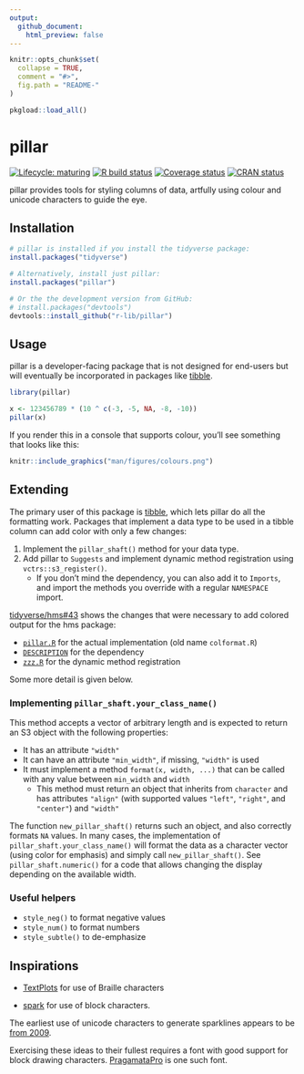 ```yaml
---
output:
  github_document:
    html_preview: false
---
```


<!-- README.md is generated from README.Rmd. Please edit that file -->

```r
knitr::opts_chunk$set(
  collapse = TRUE,
  comment = "#>",
  fig.path = "README-"
)

pkgload::load_all()
```

# pillar

<!-- badges: start -->
[![Lifecycle: maturing](https://img.shields.io/badge/lifecycle-maturing-blue.svg)](https://www.tidyverse.org/lifecycle/#maturing)
[![R build status](https://github.com/r-lib/pillar/workflows/R-CMD-check/badge.svg)](https://github.com/r-lib/pillar/actions)
[![Coverage status](https://codecov.io/gh/r-lib/pillar/branch/master/graph/badge.svg)](https://codecov.io/github/r-lib/pillar?branch=master)
[![CRAN status](https://www.r-pkg.org/badges/version/pillar)](https://cran.r-project.org/package=pillar)
<!-- badges: end -->


pillar provides tools for styling columns of data, artfully using colour and unicode characters to guide the eye.

## Installation

```r
# pillar is installed if you install the tidyverse package:
install.packages("tidyverse")

# Alternatively, install just pillar:
install.packages("pillar")

# Or the the development version from GitHub:
# install.packages("devtools")
devtools::install_github("r-lib/pillar")
```

## Usage

pillar is a developer-facing package that is not designed for end-users but will eventually be incorporated in packages like [tibble](http://tibble.tidyverse.org).

```r
library(pillar)

x <- 123456789 * (10 ^ c(-3, -5, NA, -8, -10))
pillar(x)
```

If you render this in a console that supports colour, you'll see something that looks like this:

```r
knitr::include_graphics("man/figures/colours.png")
```


## Extending

The primary user of this package is [tibble](https://github.com/tidyverse/tibble), which lets pillar do all the formatting work.  Packages that implement a data type to be used in a tibble column can add color with only a few changes:

1. Implement the `pillar_shaft()` method for your data type.
1. Add pillar to `Suggests` and implement dynamic method registration using `vctrs::s3_register()`.
    - If you don't mind the dependency, you can also add it to `Imports`, and import the methods you override with a regular `NAMESPACE` import.

[tidyverse/hms#43](https://github.com/tidyverse/hms/pull/43) shows the changes that were necessary to add colored output for the hms package:

- [`pillar.R`](https://github.com/tidyverse/hms/pull/43/files#diff-a63dd6b1da682a8549d03475ac91cdcf) for the actual implementation (old name `colformat.R`)
- [`DESCRIPTION`](https://github.com/tidyverse/hms/pull/43/files#diff-35ba4a2677442e210c23a00a5601aba3) for the dependency
- [`zzz.R`](https://github.com/tidyverse/hms/pull/43/files#diff-e549505eb95036528ca3b125f62915a6) for the dynamic method registration

Some more detail is given below.

### Implementing `pillar_shaft.your_class_name()`

This method accepts a vector of arbitrary length and is expected to return an S3 object with the following properties:

- It has an attribute `"width"`
- It can have an attribute `"min_width"`, if missing, `"width"` is used
- It must implement a method `format(x, width, ...)` that can be called with any value between `min_width` and `width`
    - This method must return an object that inherits from `character` and has attributes `"align"` (with supported values `"left"`, `"right"`, and `"center"`) and `"width"`

The function `new_pillar_shaft()` returns such an object, and also correctly formats `NA` values.  In many cases, the implementation of `pillar_shaft.your_class_name()` will format the data as a character vector (using color for emphasis) and simply call `new_pillar_shaft()`.  See `pillar_shaft.numeric()` for a code that allows changing the display depending on the available width.

### Useful helpers

- `style_neg()` to format negative values
- `style_num()` to format numbers
- `style_subtle()` to de-emphasize


## Inspirations

* [TextPlots](https://github.com/sunetos/TextPlots.jl) for use of Braille 
  characters
  
* [spark](https://github.com/holman/spark) for use of block characters.

The earliest use of unicode characters to generate sparklines appears to be [from 2009](https://blog.jonudell.net/2009/01/13/fuel-prices-and-pageviews/).

Exercising these ideas to their fullest requires a font with good support for block drawing characters. [PragamataPro](https://www.fsd.it/shop/fonts/pragmatapro/) is one such font.
